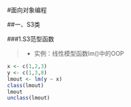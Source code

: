#面向对象编程

##一、S3类

###1.S3范型函数

>* 实例：线性模型函数lm()中的OOP

```r
x <- c(1,2,3)
y <- c(1,3,8)
lmout <- lm(y ~ x)
class(lmout)
lmout
unclass(lmout)
```

